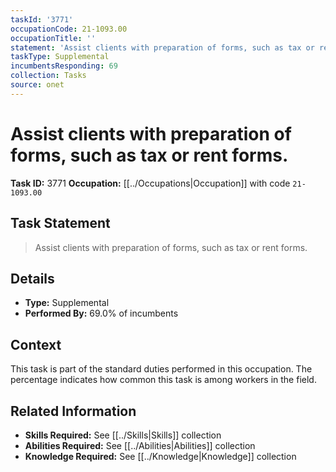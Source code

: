 ```yaml
---
taskId: '3771'
occupationCode: 21-1093.00
occupationTitle: ''
statement: 'Assist clients with preparation of forms, such as tax or rent forms.'
taskType: Supplemental
incumbentsResponding: 69
collection: Tasks
source: onet
---
```

# Assist clients with preparation of forms, such as tax or rent forms.

**Task ID:** 3771
**Occupation:** [[../Occupations|Occupation]] with code `21-1093.00`

## Task Statement

> Assist clients with preparation of forms, such as tax or rent forms.

## Details

- **Type:** Supplemental
- **Performed By:** 69.0% of incumbents

## Context

This task is part of the standard duties performed in this occupation. The percentage indicates how common this task is among workers in the field.

## Related Information

- **Skills Required:** See [[../Skills|Skills]] collection
- **Abilities Required:** See [[../Abilities|Abilities]] collection
- **Knowledge Required:** See [[../Knowledge|Knowledge]] collection
